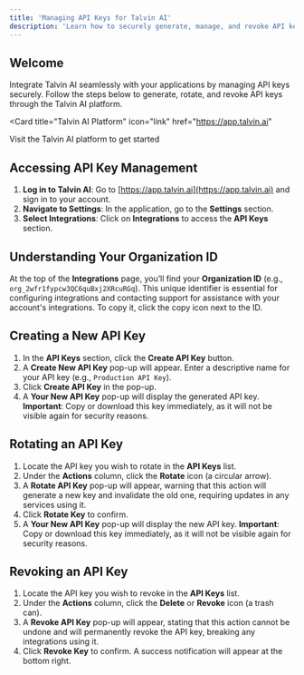 ```yaml
---
title: 'Managing API Keys for Talvin AI'
description: 'Learn how to securely generate, manage, and revoke API keys to integrate Talvin AI with your applications.'
---
```


## Welcome

Integrate Talvin AI seamlessly with your applications by managing API keys securely. Follow the steps below to generate, rotate, and revoke API keys through the Talvin AI platform.

<Card
  title="Talvin AI Platform"
  icon="link"
  href="https://app.talvin.ai"
>
  Visit the Talvin AI platform to get started
</Card>

## Accessing API Key Management

1. **Log in to Talvin AI**: Go to [https://app.talvin.ai](https://app.talvin.ai) and sign in to your account.
2. **Navigate to Settings**: In the application, go to the **Settings** section.
3. **Select Integrations**: Click on **Integrations** to access the **API Keys** section.

## Understanding Your Organization ID

At the top of the **Integrations** page, you’ll find your **Organization ID** (e.g., `org_2wfr1fypcw3QC6quBxj2XRcuRGq`). This unique identifier is essential for configuring integrations and contacting support for assistance with your account's integrations. To copy it, click the copy icon next to the ID.

## Creating a New API Key

1. In the **API Keys** section, click the **Create API Key** button.
2. A **Create New API Key** pop-up will appear. Enter a descriptive name for your API key (e.g., `Production API Key`).
3. Click **Create API Key** in the pop-up.
4. A **Your New API Key** pop-up will display the generated API key. **Important**: Copy or download this key immediately, as it will not be visible again for security reasons.

## Rotating an API Key

1. Locate the API key you wish to rotate in the **API Keys** list.
2. Under the **Actions** column, click the **Rotate** icon (a circular arrow).
3. A **Rotate API Key** pop-up will appear, warning that this action will generate a new key and invalidate the old one, requiring updates in any services using it.
4. Click **Rotate Key** to confirm.
5. A **Your New API Key** pop-up will display the new API key. **Important**: Copy or download this key immediately, as it will not be visible again for security reasons.

## Revoking an API Key

1. Locate the API key you wish to revoke in the **API Keys** list.
2. Under the **Actions** column, click the **Delete** or **Revoke** icon (a trash can).
3. A **Revoke API Key** pop-up will appear, stating that this action cannot be undone and will permanently revoke the API key, breaking any integrations using it.
4. Click **Revoke Key** to confirm. A success notification will appear at the bottom right.